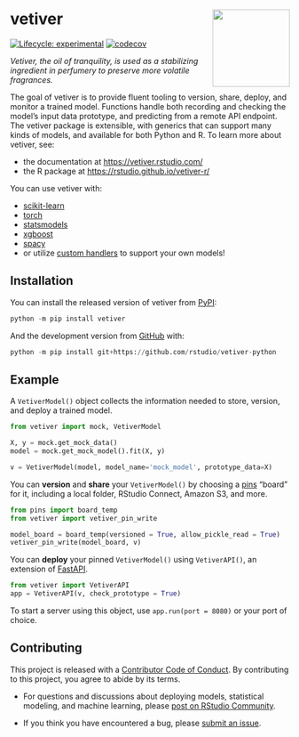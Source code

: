 # vetiver <a href='https://rstudio.github.io/vetiver-python/'><img src='figures/logo.png' align="right" height="139" /></a>

<!-- badges: start -->

[![Lifecycle:
experimental](https://img.shields.io/badge/lifecycle-experimental-orange.svg)](https://lifecycle.r-lib.org/articles/stages.html#experimental) [![codecov](https://codecov.io/gh/isabelizimm/vetiver-python/branch/main/graph/badge.svg?token=CW6JHVS6ZX)](https://codecov.io/gh/isabelizimm/vetiver-python)

<!-- badges: end -->

_Vetiver, the oil of tranquility, is used as a stabilizing ingredient in perfumery to preserve more volatile fragrances._

The goal of vetiver is to provide fluent tooling to version, share, deploy, and monitor a trained model. Functions handle both recording and checking the model's input data prototype, and predicting from a remote API endpoint. The vetiver package is extensible, with generics that can support many kinds of models, and available for both Python and R. To learn more about vetiver, see:

- the documentation at <https://vetiver.rstudio.com/>
- the R package at <https://rstudio.github.io/vetiver-r/>

You can use vetiver with:

-   [scikit-learn](https://scikit-learn.org/)
-   [torch](https://pytorch.org/)
-   [statsmodels](https://www.statsmodels.org/stable/index.html)
-   [xgboost](https://xgboost.readthedocs.io/en/stable/)
-   [spacy](https://spacy.io/)
-   or utilize [custom handlers](https://rstudio.github.io/vetiver-python/stable/custom_code.html) to support your own models!

## Installation

You can install the released version of vetiver from [PyPI](https://pypi.org/project/vetiver/):

```python
python -m pip install vetiver
```

And the development version from [GitHub](https://github.com/rstudio/vetiver-python) with:

```python
python -m pip install git+https://github.com/rstudio/vetiver-python
```

## Example

A `VetiverModel()` object collects the information needed to store, version, and deploy a trained model.

```python
from vetiver import mock, VetiverModel

X, y = mock.get_mock_data()
model = mock.get_mock_model().fit(X, y)

v = VetiverModel(model, model_name='mock_model', prototype_data=X)
```

You can **version** and **share** your `VetiverModel()` by choosing a [pins](https://rstudio.github.io/pins-python/) "board" for it, including a local folder, RStudio Connect, Amazon S3, and more.

```python
from pins import board_temp
from vetiver import vetiver_pin_write

model_board = board_temp(versioned = True, allow_pickle_read = True)
vetiver_pin_write(model_board, v)
```

You can **deploy** your pinned `VetiverModel()` using `VetiverAPI()`, an extension of [FastAPI](https://fastapi.tiangolo.com/).

```python
from vetiver import VetiverAPI
app = VetiverAPI(v, check_prototype = True)
```

To start a server using this object, use `app.run(port = 8080)` or your port of choice.

## Contributing

This project is released with a [Contributor Code of Conduct](https://www.contributor-covenant.org/version/2/1/CODE_OF_CONDUCT.html). By contributing to this project, you agree to abide by its terms.

- For questions and discussions about deploying models, statistical modeling, and machine learning, please [post on RStudio Community](https://community.rstudio.com/new-topic?category_id=15&tags=vetiver,question).

- If you think you have encountered a bug, please [submit an issue](https://github.com/rstudio/vetiver-python/issues).
